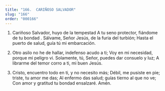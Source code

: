 ```yaml
---
title: "166.  CARIÑOSO SALVADOR"
slug: "166"
order: "000166"
---
```


1. Cariñoso Salvador, huyo de la tempestad
A tu seno protector, fiándome de tu bondad . Sálvame, Señor Jesús, de la furia del turbión; Hasta el puerto de salud, guía tú mi embarcación.

2. Otro asilo no he de hallar, indefenso acudo a ti; Voy en mi necesidad, porque mi peligro vi. Solamente, tú, Señor, puedes dar consuelo y luz; A librarme del temor corro a ti, mi buen Jesús.

3. Cristo, encuentro todo en ti, y no necesito más; Débil, me pusiste en pie; triste, tu amor me das; Al enfermo das salud; guías tierno al que no ve; Con amor y gratitud tu bondad ensalzaré. Amén.